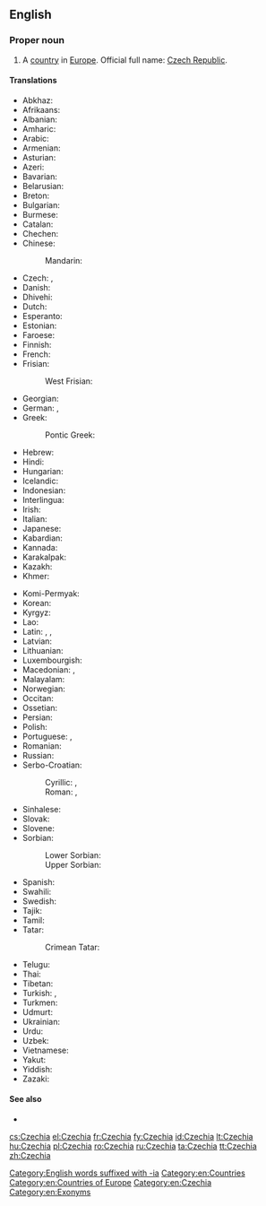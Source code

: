 ==English==

{{slim-wikipedia}}
{{slim-wikipedia|Czech Republic}}
{{slim-wikipedia|Name of the Czech Republic}}

===Proper noun===
{{en-proper noun}}

# A [[country]] in [[Europe]]. Official full name: [[Czech Republic]].

====Translations====
{{trans-top|country in Europe}}
* Abkhaz: {{t|ab|Чехиа|sc=Cyrl}}
* Afrikaans: {{t|af|Tsjeggië|f}}
* Albanian: {{t|sq|Çeke|f}}
* Amharic: {{t|am|ቼክ|sc=Ethi}}
* Arabic: {{t|ar|التشيك|m|tr=al-tšīk, al-tšek|sc=Arab}}
* Armenian: {{t|hy|Չեխիա|sc=Armn}}
* Asturian: {{t+|ast|Chequia|f}}
* Azeri: {{t+|az|Çexiya}}
* Bavarian: {{t|bar|Tschechei}}
* Belarusian: {{t|be|Чэ́хія|f|sc=Cyrl}}
* Breton: {{t|br|Tchekia}}
* Bulgarian: {{t+|bg|Че́хия|f|sc=Cyrl}}
* Burmese: {{t|my|ခ္ယက္|sc=Mymr}}
* Catalan: {{t+|ca|Txèquia|f}}
* Chechen: {{t|ce|Чехи}}
* Chinese:
*: Mandarin: {{t+|cmn|捷克|tr=Jiékè|sc=Hani}}
* Czech: {{t+|cs|Česko|n}}, {{t+|cs|Čechy|f-p}} {{qualifier|colloquial}}
* Danish: {{t+|da|Tjekkiet}}
* Dhivehi: {{t|dv|ޗެކް|sc=Thaa}}
* Dutch: {{t+|nl|Tsjechië|n}}
* Esperanto: {{t|eo|Ĉeĥio}}
* Estonian: {{t+|et|Tšehhi}}
* Faroese: {{t|fo|Kekkia|n}}
* Finnish: {{t+|fi|Tšekki}}
* French: {{t+|fr|Tchéquie|f}}
* Frisian:
*: West Frisian: {{t|fy|Tsjechje}}
* Georgian: {{t|ka|ჩეხეთი|sc=Geor}}
* German: {{t+|de|Tschechien|n}}, {{t+|de|Tschechei|f}}
* Greek: {{t+|el|Τσεχία|f|sc=Grek}}
*: Pontic Greek: {{t|pnt|Τσεχία}}
* Hebrew: {{t|he|צ'כיה|f|tr=chekhia|sc=Hebr}}
* Hindi: {{t+|hi|चेक|tr=cek|sc=Deva}}
* Hungarian: {{t+|hu|Csehország}}
* Icelandic: {{t+|is|Tékkland}}
* Indonesian: {{t|id|Ceko}}
* Interlingua: {{t|ia|Chechia}}
* Irish: {{t|ga|Seic|alt=an tSeic|f}}
* Italian: {{t+|it|Cechia|f}}
* Japanese: {{t+|ja|チェコ|tr=Cheko}}
* Kabardian: {{t|kbd|Чехиэ}}
* Kannada: {{t+|kn|ಜೆಕ್|sc=Knda}}
* Karakalpak: {{t|kaa|Shexiya}}
* Kazakh: {{t|kk|Чехия|sc=Cyrl}}
* Khmer: {{t+|km|ឆែក|tr=chaek|sc=Khmr}}
{{trans-mid}}
* Komi-Permyak: {{t|koi|Ческо}}
* Korean: {{t+|ko|^체코|sc=Hang}}
* Kyrgyz: {{t|ky|Чехия|sc=Cyrl}}
* Lao: {{t|lo|ເຊັກກີ|sc=Laoo}}
* Latin: {{t|la|Cechia|f}}, {{t|la|Czechia|f}}, {{t|la|Tzechia|f}}
* Latvian: {{t+|lv|Čehija|f}}
* Lithuanian: {{t+|lt|Čekija|f}}
* Luxembourgish: {{t+|lb|Tschechei|alt=d'Tschechei}}
* Macedonian: {{t+|mk|Че́шка|f|sc=Cyrl}}, {{t|mk|Че́хија|f|sc=Cyrl}}
* Malayalam: {{t|ml|ചെക്ക്‌|sc=Mlym}}
* Norwegian: {{t+|no|Tsjekkia}}
* Occitan: {{t+|oc|Chequia|f}}
* Ossetian: {{t|os|Чехи|sc=Cyrl}}
* Persian: {{t+|fa|چک|tr=ček|sc=fa-Arab}}
* Polish: {{t+|pl|Czechy|p}}
* Portuguese: {{t+|pt|Chéquia|f}}, {{t+|pt|Tchéquia|f}}
* Romanian: {{t+|ro|Cehia}}
* Russian: {{t+|ru|Че́хия|f|sc=Cyrl}}
* Serbo-Croatian:
*: Cyrillic: {{t|sh|Чешка|f|sc=Cyrl}}, {{t|sh|Република Чешка|f|sc=Cyrl}}
*: Roman: {{t+|sh|Češka|f}}, {{t|sh|Republika Češka|f}}
* Sinhalese: {{t|si|චෙක්|sc=Sinh}}
* Slovak: {{t|sk|Česko|n}}
* Slovene: {{t|sl|Čéška|f}}
* Sorbian:
*: Lower Sorbian: {{t|dsb|Česka|f}}
*: Upper Sorbian: {{t|hsb|Čěska|f}}
* Spanish: {{t+|es|Chequia|f}}
* Swahili: {{t|sw|Ucheki}}
* Swedish: {{t+|sv|Tjeckien}}
* Tajik: {{t|tg|Чехия|sc=Cyrl}}
* Tamil: {{t|ta|செக்|sc=Taml}}
* Tatar: {{t|tt|Чехия|sc=Cyrl}}
*: Crimean Tatar: {{t|crh|Çehiya}}
* Telugu: {{t|te|చెక్|sc=Telu}}
* Thai: {{t+|th|เช็ก|tr=chék|sc=Thai}}
* Tibetan: {{t|bo|ཅེ་ཁེ།|sc=Tibt}}
* Turkish: {{t+|tr|Çek Cumhuriyeti}}, {{t|tr|Çekya}}
* Turkmen: {{t|tk|Çehiýa}}
* Udmurt: {{t|udm|Чехия|sc=Cyrl}}
* Ukrainian: {{t+|uk|Че́хія|f|sc=Cyrl}}
* Urdu: {{t|ur|چیک|tr=cek|sc=ur-Arab}}
* Uzbek: {{t+|uz|Chexiya}}
* Vietnamese: {{t|vi|Séc}}
* Yakut: {{t|sah|Чехия|sc=Cyrl}}
* Yiddish: {{t|yi|טשעכײַ|f|sc=Hebr}}
* Zazaki: {{qualifier|Southern Zazaki}} {{t|zza|Çekıstan}}
{{trans-bottom}}

====See also====
* {{list:countries of Europe/en}}

[[Category:English words suffixed with -ia]]
[[Category:en:Countries]]
[[Category:en:Countries of Europe]]
[[Category:en:Czechia]]
[[Category:en:Exonyms]]

[[cs:Czechia]]
[[el:Czechia]]
[[fr:Czechia]]
[[fy:Czechia]]
[[id:Czechia]]
[[lt:Czechia]]
[[hu:Czechia]]
[[pl:Czechia]]
[[ro:Czechia]]
[[ru:Czechia]]
[[ta:Czechia]]
[[tt:Czechia]]
[[zh:Czechia]]